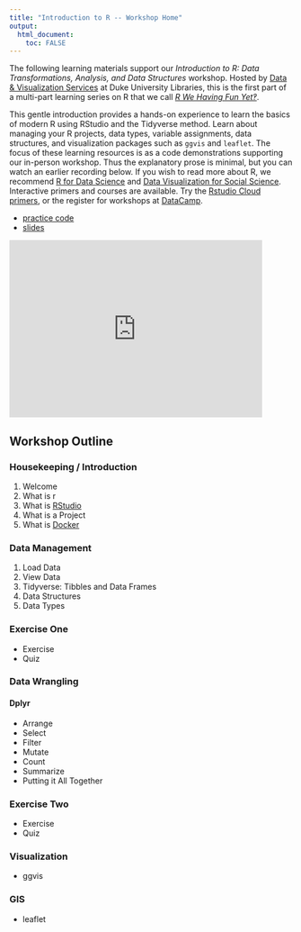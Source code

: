 ```yaml
---
title: "Introduction to R -- Workshop Home"
output: 
  html_document:
    toc: FALSE
---
```


The following learning materials support our *Introduction to R: Data Transformations, Analysis, and Data Structures* workshop.  Hosted by [Data & Visualization Services](http://library.duke.edu/) at Duke University Libraries, this is the first part of a multi-part learning series on R that we call [*R We Having Fun Yet‽*](https://rfun.library.duke.edu).  

This gentle introduction provides a hands-on experience to learn the basics of modern R using RStudio and the Tidyverse method.  Learn about managing your R projects, data types, variable assignments, data structures, and visualization packages such as `ggvis` and `leaflet`.  The focus of these learning resources is as a code demonstrations supporting our in-person workshop.  Thus the explanatory prose is minimal, but you can watch an earlier recording below.  If you wish to read more about R, we recommend [R for Data Science](http://r4ds.had.co.nz/) and [Data Visualization for Social Science](http://socviz.co/).  Interactive primers and courses are available.  Try the [Rstudio Cloud primers](https://rstudio.cloud/learn/primers), or the register for workshops at [DataCamp](https://www.datacamp.com/). 

- [practice code](https://github.com/libjohn/intro2r-2018fall)
- [slides](https://github.com/data-and-visualization/Intro2R/tree/master/slides)

<div class = "picture1">
  <iframe width="450" height="315"
  src="https://www.youtube.com/embed/Ex78qBBvBLg"
  frameborder="0" allow="accelerometer; autoplay;
  encrypted-media; gyroscope; picture-in-picture"
  allowfullscreen></iframe>
</div>

## Workshop Outline

### Housekeeping / Introduction

<!-- p class="right">Joel</p -->

1. Welcome  
2. What is r 
3. What is [RStudio](https://www.rstudio.com/) 
4. What is a Project
5. What is [Docker](https://vm-manage.oit.duke.edu/containers/rstudio)

### Data Management

<!-- p class="right">John</p -->

1. Load Data
1. View Data
1. Tidyverse:  Tibbles and Data Frames
1. Data Structures
1. Data Types

### Exercise One

<!--p class="right">Joel</p -->

- Exercise
- Quiz

### Data Wrangling

<!-- p class="right">John</p -->

#### Dplyr

- Arrange
- Select
- Filter
- Mutate
- Count 
- Summarize
- Putting it All Together

### Exercise Two

<!-- p class="right">Joel</p -->

- Exercise
- Quiz

### Visualization

<!-- p class="right">John</p -->

- ggvis

### GIS

- leaflet



